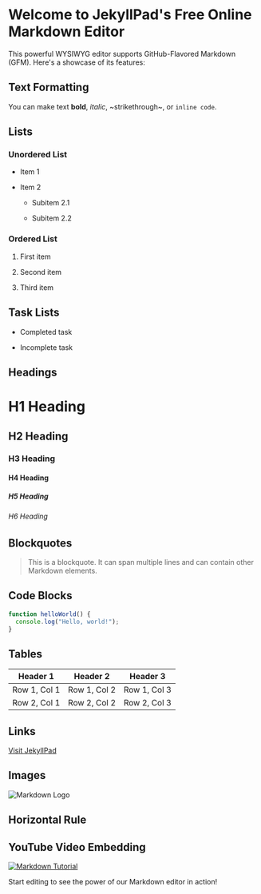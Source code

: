 
# Welcome to JekyllPad's Free Online Markdown Editor

This powerful WYSIWYG editor supports GitHub-Flavored Markdown (GFM). Here's a showcase of its features:

## Text Formatting

You can make text **bold**, _italic_, ~strikethrough~, or `inline code`.

## Lists

### Unordered List

*   Item 1
    
*   Item 2
    
    *   Subitem 2.1
        
    *   Subitem 2.2
        

### Ordered List

1.  First item
    
2.  Second item
    
3.  Third item
    

## Task Lists

*   Completed task
    
*   Incomplete task
    

## Headings

# H1 Heading

## H2 Heading

### H3 Heading

#### H4 Heading

##### H5 Heading

###### H6 Heading

## Blockquotes

> This is a blockquote. It can span multiple lines and can contain other Markdown elements.

## Code Blocks

```javascript
function helloWorld() {
  console.log("Hello, world!");
}

```

## Tables

| Header 1 | Header 2 | Header 3 |
| --- | --- | --- |
| Row 1, Col 1 | Row 1, Col 2 | Row 1, Col 3 |
| Row 2, Col 1 | Row 2, Col 2 | Row 2, Col 3 |

## Links

[Visit JekyllPad](https://www.jekyllpad.com)

## Images

![Markdown Logo](https://markdown-here.com/img/icon256.png)

## Horizontal Rule

## YouTube Video Embedding

[![Markdown Tutorial](https://img.youtube.com/vi/HUBNt18RFbo/0.jpg)](https://www.youtube.com/watch?v=HUBNt18RFbo)

Start editing to see the power of our Markdown editor in action!

